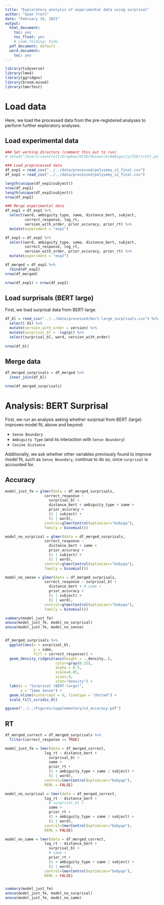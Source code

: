 ```yaml
---
title: "Exploratory analysis of experimental data using surprisal"
author: "Sean Trott"
date: "February 16, 2021"
output:
  html_document:
    toc: yes
    toc_float: yes
    # code_folding: hide
  pdf_document: default
  word_document:
    toc: yes
---
```


```r
library(tidyverse)
library(lme4)
library(ggridges)
library(broom.mixed)
library(lmerTest)
```


# Load data

Here, we load the processed data from the pre-registered analyses to perform further exploratory analyses.

## Load experimental data

```r
### Set working directory (comment this out to run)
# setwd("/Users/seantrott/Dropbox/UCSD/Research/Ambiguity/SSD/trott_polysemy_experiment/src/analysis")

### Load preprocessed data
df_exp1 = read_csv("../../data/processed/polysemy_s1_final.csv")
df_exp2 = read_csv("../../data/processed/polysemy_s2_final.csv")

length(unique(df_exp1$subject))
nrow(df_exp1)
length(unique(df_exp2$subject))
nrow(df_exp2)

### Merge experimental data
df_exp1 = df_exp1 %>%
  select(word, ambiguity_type, same, distance_bert, subject, 
         correct_response, log_rt,
         version_with_order, prior_accuracy, prior_rt) %>%
  mutate(experiment = "exp1")

df_exp2 = df_exp2 %>%
  select(word, ambiguity_type, same, distance_bert, subject, 
         correct_response, log_rt,
         version_with_order, prior_accuracy, prior_rt) %>%
  mutate(experiment = "exp2")

df_merged = df_exp1 %>%
  rbind(df_exp2)
nrow(df_merged)

nrow(df_exp1) + nrow(df_exp2)

```


## Load surprisals (BERT large)

First, we load surprisal data from BERT-large.

```r
df_bl = read_csv("../../data/processed/bert-large_surprisals.csv") %>%
  select(-X1) %>%
  mutate(version_with_order = version) %>%
  mutate(surprisal_bl = -log(p)) %>%
  select(surprisal_bl, word, version_with_order)
  
nrow(df_bl)


```


## Merge data

```r
df_merged_surprisals = df_merged %>%
  inner_join(df_bl)

nrow(df_merged_surprisals)

```


# Analysis: BERT Surprisal

First, we run an analysis asking whether surprisal from BERT (large) improves model fit, above and beyond:

- `Sense Boundary`
- `Ambiguity Type` (and its interaction with `Sense Boundary`)
- `Cosine Distance` 

Additionally, we ask whether other variables previously found to improve model fit, such as `Sense Boundary`, continue to do so, once `surprisal` is accounted for.


## Accuracy

```r

model_just_fe = glmer(data = df_merged_surprisals,
                  correct_response ~ 
                    surprisal_bl +
                    distance_bert + ambiguity_type + same + 
                    prior_accuracy + 
                    (1 | subject) +
                    (1 | word),
                  control=glmerControl(optimizer="bobyqa"),
                  family = binomial())

model_no_surprisal = glmer(data = df_merged_surprisals,
                  correct_response ~ 
                    distance_bert + same + 
                    prior_accuracy + 
                    (1 | subject) +
                    (1 | word),
                  control=glmerControl(optimizer="bobyqa"),
                  family = binomial())

model_no_sense = glmer(data = df_merged_surprisals,
                  correct_response ~ surprisal_bl +
                    distance_bert + # same + 
                    prior_accuracy + 
                    (1 | subject) +
                    (1 | word),
                  control=glmerControl(optimizer="bobyqa"),
                  family = binomial())

summary(model_just_fe)
anova(model_just_fe, model_no_surprisal)
anova(model_just_fe, model_no_sense)


df_merged_surprisals %>%
  ggplot(aes(x = surprisal_bl,
             y = same,
             fill = correct_response)) +
  geom_density_ridges2(aes(height = ..density..), 
                       color=gray(0.25), 
                       alpha = 0.5, 
                       scale=0.85, 
                       size=.9, 
                       stat="density") +
  labs(x = "Surprisal (BERT-large)",
       y = "Same Sense") +
  geom_vline(xintercept = 0, linetype = "dotted") +
  scale_fill_viridis_d()

ggsave("../../Figures/supplementary/s3_accuracy.pdf")
```


## RT

```r

df_merged_correct = df_merged_surprisals %>%
  filter(correct_response == TRUE)

model_just_fe = lmer(data = df_merged_correct,
                  log_rt ~ distance_bert + 
                    surprisal_bl +
                    same + 
                    prior_rt + 
                    (1 + ambiguity_type + same | subject) +
                    (1 | word),
                  control=lmerControl(optimizer="bobyqa"),
                  REML = FALSE)

model_no_surprisal = lmer(data = df_merged_correct,
                  log_rt ~ distance_bert + 
                    # surprisal_bl +
                    same + 
                    prior_rt + 
                    (1 + ambiguity_type + same | subject) +
                    (1 | word),
                  control=lmerControl(optimizer="bobyqa"),
                  REML = FALSE)

model_no_same = lmer(data = df_merged_correct,
                  log_rt ~ distance_bert + 
                    surprisal_bl +
                    # same + 
                    prior_rt + 
                    (1 + ambiguity_type + same | subject) +
                    (1 | word),
                  control=lmerControl(optimizer="bobyqa"),
                  REML = FALSE)


summary(model_just_fe)
anova(model_just_fe, model_no_surprisal)
anova(model_just_fe, model_no_same)
```
